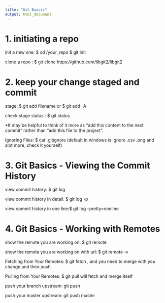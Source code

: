 ```yaml
---
title: "Git Bascis"
output: html_document
---
```





# 1. initiating a repo
init a new one: $ cd /your_repo
                $ git init

clone a repo : $ git clone https://github.com/libgit2/libgit2


# 2. keep your change staged and commit
stage: $ git add filename or $ git add -A

check stage status : $ git status

*It may be helpful to think of it more as "add this content to the next commit" rather than "add this file to the project".


Ignoring Files: $ cat .gitignore (default in windows is ignore .csv .png and alot more, check it yourself)


# 3. Git Basics - Viewing the Commit History
view commit history: $ git log

view commit history in detail: $ git log -p

view commit history in one line:$ git log --pretty=oneline


# 4. Git Basics - Working with Remotes
show the remote you are working on: $ git remote

show the remote you are working on with url: $ git remote -v

Fetching from Your Remotes: $ git fetch <remote-name> , and you need to merge with you change and then push

Pulling from Your Remotes: $ git pull <remote-name> will fetch and merge itself

push your branch upstream: git push <remote-name> <branch-name>

push your master upstream: git push <remote-name> master
